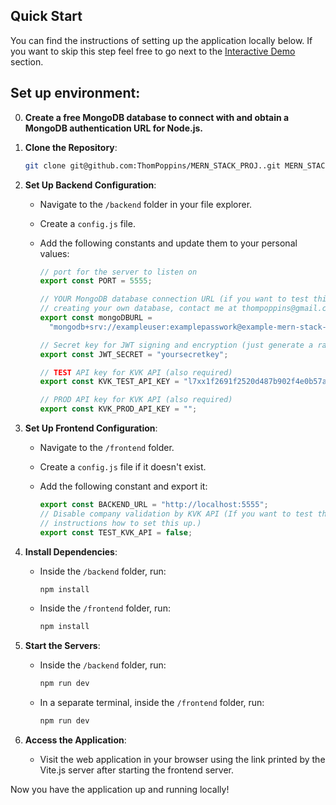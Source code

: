 ## Quick Start

You can find the instructions of setting up the application locally below. If you want to skip this step feel free to go next to the [Interactive Demo](/interactive-demo) section.

## Set up environment:

0. **Create a free MongoDB database to connect with and obtain a MongoDB authentication URL for Node.js.**

1. **Clone the Repository**:

   ```bash copy
   git clone git@github.com:ThomPoppins/MERN_STACK_PROJ..git MERN_STACK_PROJ && cd MERN_STACK_PROJ
   ```

2. **Set Up Backend Configuration**:

   - Navigate to the `/backend` folder in your file explorer.
   - Create a `config.js` file.
   - Add the following constants and update them to your personal values:

     ```javascript filename="Configuration: /backend/config.js" {3} copy
     // port for the server to listen on
     export const PORT = 5555;

     // YOUR MongoDB database connection URL (if you want to test this application without 
     // creating your own database, contact me at thompoppins@gmail.com, I'll provide you with a database URL)
     export const mongoDBURL =
       "mongodb+srv://exampleuser:examplepasswork@example-mern-stack-project.xhvmidl.mongodb.net/?retryWrites=true&w=majority";

     // Secret key for JWT signing and encryption (just generate a random string or keep it like it is for testing purposes)
     export const JWT_SECRET = "yoursecretkey";

     // TEST API key for KVK API (also required)
     export const KVK_TEST_API_KEY = "l7xx1f2691f2520d487b902f4e0b57a0b197";

     // PROD API key for KVK API (also required)
     export const KVK_PROD_API_KEY = "";
     ```

3. **Set Up Frontend Configuration**:

   - Navigate to the `/frontend` folder.
   - Create a `config.js` file if it doesn't exist.
   - Add the following constant and export it:

     ```javascript filename="Configuration: /frontend/config.js" {3} copy
     export const BACKEND_URL = "http://localhost:5555";
     // Disable company validation by KVK API (If you want to test the KVK company validation, mail me at thompoppins@gmail.com for 
     // instructions how to set this up.)
     export const TEST_KVK_API = false;
     ```

4. **Install Dependencies**:

   - Inside the `/backend` folder, run:

     ```bash copy
     npm install
     ```

   - Inside the `/frontend` folder, run:

     ```bash copy
     npm install
     ```

5. **Start the Servers**:

   - Inside the `/backend` folder, run:

     ```bash copy
     npm run dev
     ```

   - In a separate terminal, inside the `/frontend` folder, run:

     ```bash copy
     npm run dev
     ```

6. **Access the Application**:
   - Visit the web application in your browser using the link printed by the Vite.js server after starting the frontend server.

Now you have the application up and running locally!

